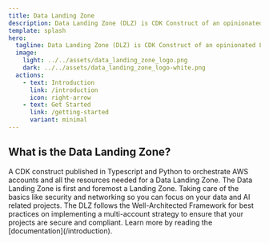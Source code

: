 ```yaml
---
title: Data Landing Zone
description: Data Landing Zone (DLZ) is CDK Construct of an opinionated Landing Zone that is built to support and enabled AI, data, data mesh and general purpose projects.
template: splash
hero:
  tagline: Data Landing Zone (DLZ) is CDK Construct of an opinionated Landing Zone that is built to support and enabled AI, data, data mesh and general purpose projects.
  image:
    light: ../../assets/data_landing_zone_logo.png
    dark: ../../assets/data_landing_zone_logo-white.png
  actions:
    - text: Introduction
      link: /introduction
      icon: right-arrow
    - text: Get Started
      link: /getting-started
      variant: minimal
---
```



## What is the Data Landing Zone?

<CardGrid stagger>
	<Card title="All-in-one CDK component" icon="pencil">
		A CDK construct published in Typescript and Python to orchestrate AWS accounts and all the resources needed
    for a Data Landing Zone.
	</Card>
	<Card title="Landing Zone" icon="add-document">
		The Data Landing Zone is first and foremost a Landing Zone. Taking care of the basics like security and
    networking so you can focus on your data and AI related projects.
	</Card>
	<Card title="Industry standards & Best practices" icon="setting">
		The DLZ follows the Well-Architected Framework for best practices on implementing a multi-account strategy to ensure that your projects
    are secure and compliant.
	</Card>
	<Card title="Read the docs" icon="open-book">
		Learn more by reading the [documentation](/introduction).
	</Card>
</CardGrid>
